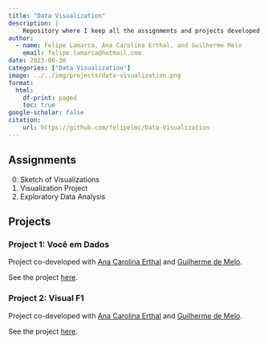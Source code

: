 ```yaml
---
title: "Data Visualization"
description: |
    Repository where I keep all the assignments and projects developed in the scope of the Data Visualization discipline, taught by [Professor Jorge Poco](https://emap.fgv.br/professores/jorge-poco) ([@jpocom](https://github.com/jpocom)) (FGV EMAp).
author:
  - name: Felipe Lamarca, Ana Carolina Erthal, and Guilherme Melo
    email: felipe.lamarca@hotmail.com
date: 2023-06-30
categories: ["Data Visualization"]
image: ../../img/projects/data-visualization.png
format:
  html:
    df-print: paged
    toc: true
google-scholar: false
citation:
    url: https://github.com/felipelmc/Data-Visualization
---
```


## **Assignments**

0. Sketch of Visualizations
1. Visualization Project
2. Exploratory Data Analysis

## **Projects**

### Project 1: Você em Dados

Project co-developed with [Ana Carolina Erthal](https://github.com/anacarolerthal) and [Guilherme de Melo](https://github.com/guilherme-melo).

See the project [here](https://github.com/felipelmc/Nascidos-Vivos-Viz/tree/main).

### Project 2: Visual F1

Project co-developed with [Ana Carolina Erthal](https://github.com/anacarolerthal) and [Guilherme de Melo](https://github.com/guilherme-melo).

See the project [here](https://github.com/felipelmc/Formula1-Viz).